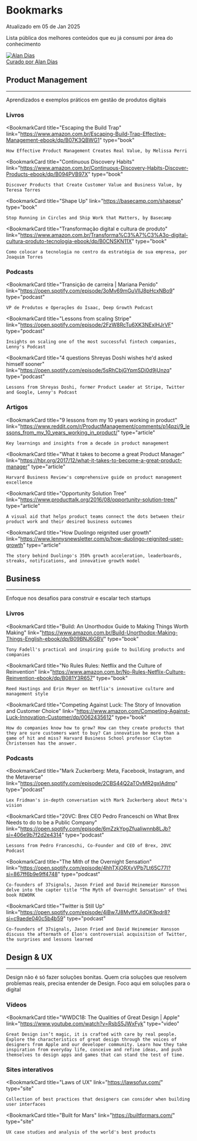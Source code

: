 
<div className="post-layout">

# Bookmarks

<div className="update-date">
Atualizado em 05 de Jan 2025
</div>

Lista pública dos melhores conteúdos que eu já consumi por área do conhecimento

<a className="post-badge" href="/">
    <img src={profilePic} alt="Alan Dias" className="post-badge__img" />
    <div className="post-badge__content">
        <span className="post-badge__label">Curado por</span>
        <span className="post-badge__name">Alan Dias</span>
    </div>
</a>

## Product Management

<hr />

Aprendizados e exemplos práticos em gestão de produtos digitais

### Livros

<BookmarkCard 
    title="Escaping the Build Trap"
    link="https://www.amazon.com.br/Escaping-Build-Trap-Effective-Management-ebook/dp/B07K3QBWG1"
    type="book"
>
    How Effective Product Management Creates Real Value, by Melissa Perri
</BookmarkCard>

<BookmarkCard 
    title="Continuous Discovery Habits"
    link="https://www.amazon.com.br/Continuous-Discovery-Habits-Discover-Products-ebook/dp/B094PVB97X"
    type="book"
>
    Discover Products that Create Customer Value and Business Value, by Teresa Torres
</BookmarkCard>

<BookmarkCard 
    title="Shape Up"
    link="https://basecamp.com/shapeup"
    type="book"
>
    Stop Running in Circles and Ship Work that Matters, by Basecamp
</BookmarkCard>

<BookmarkCard 
    title="Transformação digital e cultura de produto"
    link="https://www.amazon.com.br/Transforma%C3%A7%C3%A3o-digital-cultura-produto-tecnologia-ebook/dp/B0CNSKN11X"
    type="book"
>
    Como colocar a tecnologia no centro da estratégia de sua empresa, por Joaquim Torres
</BookmarkCard>

### Podcasts

<BookmarkCard 
    title="Transição de carreira | Mariana Penido"
    link="https://open.spotify.com/episode/3oMv69mGuVllJ8pHcxNBo9"
    type="podcast"
>
    VP de Produtos e Operações do Isaac, Deep Growth Podcast
</BookmarkCard>

<BookmarkCard 
    title="Lessons from scaling Stripe"
    link="https://open.spotify.com/episode/2FzW8RcTu6XK3NExlHJrVF"
    type="podcast"
>
    Insights on scaling one of the most successful fintech companies, Lenny's Podcast
</BookmarkCard>

<BookmarkCard 
    title="4 questions Shreyas Doshi wishes he'd asked himself sooner"
    link="https://open.spotify.com/episode/5sRhCbjGYpmSDi0d9jUnzq"
    type="podcast"
>
    Lessons from Shreyas Doshi, former Product Leader at Stripe, Twitter and Google, Lenny's Podcast
</BookmarkCard>

### Artigos

<BookmarkCard 
    title="9 lessons from my 10 years working in product"
    link="https://www.reddit.com/r/ProductManagement/comments/p14pzi/9_lessons_from_my_10_years_working_in_product/"
    type="article"
>
    Key learnings and insights from a decade in product management
</BookmarkCard>

<BookmarkCard 
    title="What it takes to become a great Product Manager"
    link="https://hbr.org/2017/12/what-it-takes-to-become-a-great-product-manager"
    type="article"
>
    Harvard Business Review's comprehensive guide on product management excellence
</BookmarkCard>

<BookmarkCard 
    title="Opportunity Solution Tree"
    link="https://www.producttalk.org/2016/08/opportunity-solution-tree/"
    type="article"
>
    A visual aid that helps product teams connect the dots between their product work and their desired business outcomes
</BookmarkCard>

<BookmarkCard 
    title="How Duolingo reignited user growth"
    link="https://www.lennysnewsletter.com/p/how-duolingo-reignited-user-growth"
    type="article"
>
    The story behind Duolingo's 350% growth acceleration, leaderboards, streaks, notifications, and innovative growth model
</BookmarkCard>

## Business

---

Enfoque nos desafios para construir e escalar tech startups

### Livros

<BookmarkCard 
    title="Build: An Unorthodox Guide to Making Things Worth Making"
    link="https://www.amazon.com.br/Build-Unorthodox-Making-Things-English-ebook/dp/B09BNJ6GBV"
    type="book"
>
    Tony Fadell's practical and inspiring guide to building products and companies
</BookmarkCard>

<BookmarkCard 
    title="No Rules Rules: Netflix and the Culture of Reinvention"
    link="https://www.amazon.com.br/No-Rules-Netflix-Culture-Reinvention-ebook/dp/B081Y3R657"
    type="book"
>
    Reed Hastings and Erin Meyer on Netflix's innovative culture and management style
</BookmarkCard>

<BookmarkCard 
    title="Competing Against Luck: The Story of Innovation and Customer Choice"
    link="https://www.amazon.com/Competing-Against-Luck-Innovation-Customer/dp/0062435612"
    type="book"
>
    How do companies know how to grow? How can they create products that they are sure customers want to buy? Can innovation be more than a game of hit and miss? Harvard Business School professor Clayton Christensen has the answer.
</BookmarkCard>

### Podcasts

<BookmarkCard 
    title="Mark Zuckerberg: Meta, Facebook, Instagram, and the Metaverse"
    link="https://open.spotify.com/episode/2CBS44Q2aTOvMR2gxIAdmp"
    type="podcast"
>
    Lex Fridman's in-depth conversation with Mark Zuckerberg about Meta's vision
</BookmarkCard>

<BookmarkCard 
    title="20VC: Brex CEO Pedro Franceschi on What Brex Needs to do to be a Public Company"
    link="https://open.spotify.com/episode/6mZzkYpgZfuaIiwnnb8LJb?si=406e9b7f2d2e4314"
    type="podcast"
>
    Lessons from Pedro Franceschi, Co-Founder and CEO of Brex, 20VC Podcast
</BookmarkCard>

<BookmarkCard 
    title="The Mith of the Overnight Sensation"
    link="https://open.spotify.com/episode/4hhTXjORXvVPb7Lt65C77I?si=867ff6b9e9ff4748"
    type="podcast"
>
    Co-founders of 37signals, Jason Fried and David Heinemeier Hansson delve into the capter title "The Myth of Overnight Sensation" of thei book REWORK
</BookmarkCard>

<BookmarkCard 
    title="Twitter is Still Up"
    link="https://open.spotify.com/episode/4iBw7J8MvffXJldOK9pdr8?si=c9aede040c5b4b59"
    type="podcast"
>
    Co-founders of 37signals, Jason Fried and David Heinemeier Hansson discuss the aftermath of Elon's controversial acquisition of Twitter, the surprises and lessons learned
</BookmarkCard>

## Design & UX

---

Design não é só fazer soluções bonitas. Quem cria soluções que resolvem problemas reais, precisa entender de Design. Foco aqui em soluções para o digital

### Vídeos

<BookmarkCard 
    title="WWDC18: The Qualities of Great Design | Apple"
    link="https://www.youtube.com/watch?v=RsbS5JWxFyk"
    type="video"
>
    Great Design isn’t magic, it is crafted with care by real people. Explore the characteristics of great design through the voices of designers from Apple and our developer community. Learn how they take inspiration from everyday life, conceive and refine ideas, and push themselves to design apps and games that can stand the test of time.
</BookmarkCard>

### Sites interativos

<BookmarkCard 
    title="Laws of UX"
    link="https://lawsofux.com/"
    type="site"
>
    Collection of best practices that designers can consider when building user interfaces
</BookmarkCard>

<BookmarkCard 
    title="Built for Mars"
    link="https://builtformars.com/"
    type="site"
>
    UX case studies and analysis of the world's best products
</BookmarkCard>

</div>
